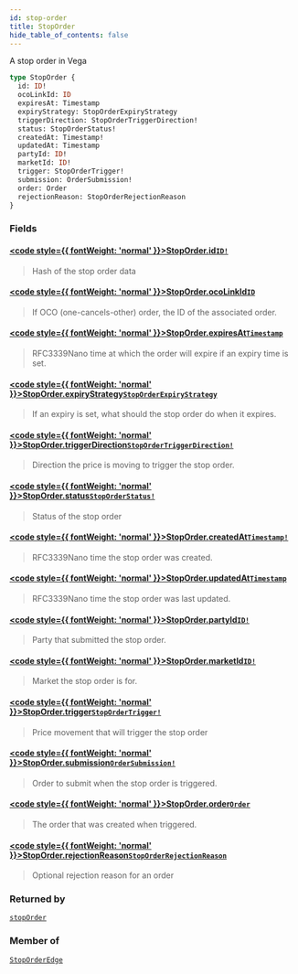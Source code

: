 ```yaml
---
id: stop-order
title: StopOrder
hide_table_of_contents: false
---
```








A stop order in Vega

```graphql
type StopOrder {
  id: ID!
  ocoLinkId: ID
  expiresAt: Timestamp
  expiryStrategy: StopOrderExpiryStrategy
  triggerDirection: StopOrderTriggerDirection!
  status: StopOrderStatus!
  createdAt: Timestamp!
  updatedAt: Timestamp
  partyId: ID!
  marketId: ID!
  trigger: StopOrderTrigger!
  submission: OrderSubmission!
  order: Order
  rejectionReason: StopOrderRejectionReason
}
```


### Fields

#### [<code style={{ fontWeight: 'normal' }}>StopOrder.<b>id</b></code>](#)<Bullet />[`ID!`](/testnet/api/graphql/scalars/id) <Badge class="secondary" text="non-null"/> <Badge class="secondary" text="scalar"/>
> Hash of the stop order data
> 

#### [<code style={{ fontWeight: 'normal' }}>StopOrder.<b>ocoLinkId</b></code>](#)<Bullet />[`ID`](/testnet/api/graphql/scalars/id) <Badge class="secondary" text="scalar"/>
> If OCO (one-cancels-other) order, the ID of the associated order.
> 

#### [<code style={{ fontWeight: 'normal' }}>StopOrder.<b>expiresAt</b></code>](#)<Bullet />[`Timestamp`](/testnet/api/graphql/scalars/timestamp) <Badge class="secondary" text="scalar"/>
> RFC3339Nano time at which the order will expire if an expiry time is set.
> 

#### [<code style={{ fontWeight: 'normal' }}>StopOrder.<b>expiryStrategy</b></code>](#)<Bullet />[`StopOrderExpiryStrategy`](/testnet/api/graphql/enums/stop-order-expiry-strategy) <Badge class="secondary" text="enum"/>
> If an expiry is set, what should the stop order do when it expires.
> 

#### [<code style={{ fontWeight: 'normal' }}>StopOrder.<b>triggerDirection</b></code>](#)<Bullet />[`StopOrderTriggerDirection!`](/testnet/api/graphql/enums/stop-order-trigger-direction) <Badge class="secondary" text="non-null"/> <Badge class="secondary" text="enum"/>
> Direction the price is moving to trigger the stop order.
> 

#### [<code style={{ fontWeight: 'normal' }}>StopOrder.<b>status</b></code>](#)<Bullet />[`StopOrderStatus!`](/testnet/api/graphql/enums/stop-order-status) <Badge class="secondary" text="non-null"/> <Badge class="secondary" text="enum"/>
> Status of the stop order
> 

#### [<code style={{ fontWeight: 'normal' }}>StopOrder.<b>createdAt</b></code>](#)<Bullet />[`Timestamp!`](/testnet/api/graphql/scalars/timestamp) <Badge class="secondary" text="non-null"/> <Badge class="secondary" text="scalar"/>
> RFC3339Nano time the stop order was created.
> 

#### [<code style={{ fontWeight: 'normal' }}>StopOrder.<b>updatedAt</b></code>](#)<Bullet />[`Timestamp`](/testnet/api/graphql/scalars/timestamp) <Badge class="secondary" text="scalar"/>
> RFC3339Nano time the stop order was last updated.
> 

#### [<code style={{ fontWeight: 'normal' }}>StopOrder.<b>partyId</b></code>](#)<Bullet />[`ID!`](/testnet/api/graphql/scalars/id) <Badge class="secondary" text="non-null"/> <Badge class="secondary" text="scalar"/>
> Party that submitted the stop order.
> 

#### [<code style={{ fontWeight: 'normal' }}>StopOrder.<b>marketId</b></code>](#)<Bullet />[`ID!`](/testnet/api/graphql/scalars/id) <Badge class="secondary" text="non-null"/> <Badge class="secondary" text="scalar"/>
> Market the stop order is for.
> 

#### [<code style={{ fontWeight: 'normal' }}>StopOrder.<b>trigger</b></code>](#)<Bullet />[`StopOrderTrigger!`](/testnet/api/graphql/unions/stop-order-trigger) <Badge class="secondary" text="non-null"/> <Badge class="secondary" text="union"/>
> Price movement that will trigger the stop order
> 

#### [<code style={{ fontWeight: 'normal' }}>StopOrder.<b>submission</b></code>](#)<Bullet />[`OrderSubmission!`](/testnet/api/graphql/objects/order-submission) <Badge class="secondary" text="non-null"/> <Badge class="secondary" text="object"/>
> Order to submit when the stop order is triggered.
> 

#### [<code style={{ fontWeight: 'normal' }}>StopOrder.<b>order</b></code>](#)<Bullet />[`Order`](/testnet/api/graphql/objects/order) <Badge class="secondary" text="object"/>
> The order that was created when triggered.
> 

#### [<code style={{ fontWeight: 'normal' }}>StopOrder.<b>rejectionReason</b></code>](#)<Bullet />[`StopOrderRejectionReason`](/testnet/api/graphql/enums/stop-order-rejection-reason) <Badge class="secondary" text="enum"/>
> Optional rejection reason for an order
> 



### Returned by

[`stopOrder`](/testnet/api/graphql/queries/stop-order)  <Badge class="secondary" text="query"/>

### Member of

[`StopOrderEdge`](/testnet/api/graphql/objects/stop-order-edge)  <Badge class="secondary" text="object"/>



